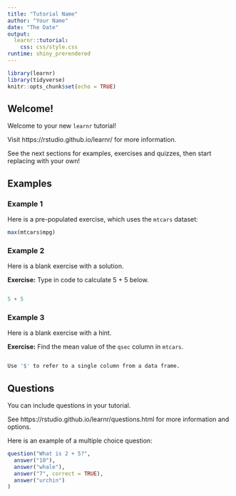 ```yaml
---
title: "Tutorial Name"
author: "Your Name"
date: "The Date"
output: 
  learnr::tutorial:
    css: css/style.css
runtime: shiny_prerendered
---
```


```r
library(learnr)
library(tidyverse)
knitr::opts_chunk$set(echo = TRUE)
```

## Welcome!

Welcome to your new `learnr` tutorial! 

Visit https://rstudio.github.io/learnr/ for more information.

See the next sections for examples, exercises and quizzes, then start replacing with your own! 

## Examples

### Example 1

Here is a pre-populated exercise, which uses the `mtcars` dataset: 

```r
max(mtcars$mpg)
```

### Example 2

Here is a blank exercise with a solution.

**Exercise:** Type in code to calculate 5 + 5 below. 

```r

```

```r
5 + 5
```

### Example 3

Here is a blank exercise with a hint.

**Exercise:** Find the mean value of the `qsec` column in `mtcars`.

```r

```

```r
Use '$' to refer to a single column from a data frame.
```


## Questions

You can include questions in your tutorial. 

See https://rstudio.github.io/learnr/questions.html for more information and options. 

Here is an example of a multiple choice question: 

```r
question("What is 2 + 5?",
  answer("10"),
  answer("whale"),
  answer("7", correct = TRUE),
  answer("urchin")
)
```

